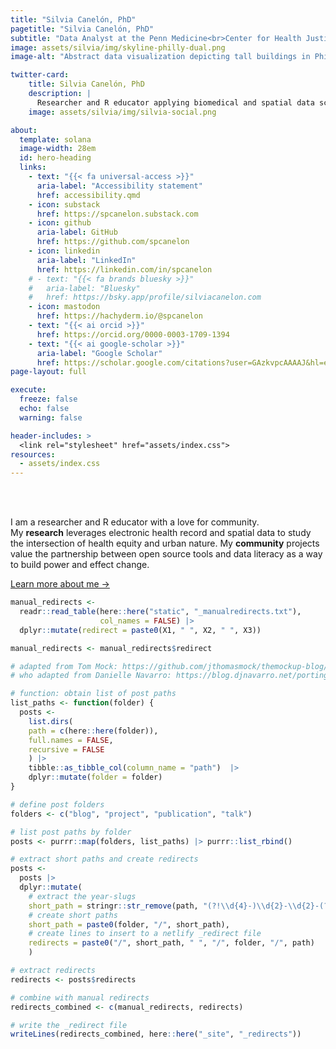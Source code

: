 ```yaml
---
title: "Silvia Canelón, PhD"
pagetitle: "Silvia Canelón, PhD"
subtitle: "Data Analyst at the Penn Medicine<br>Center for Health Justice"
image: assets/silvia/img/skyline-philly-dual.png
image-alt: "Abstract data visualization depicting tall buildings in Philadelphia as a circle. The text inside the circle reads Philadelphia Skyline"

twitter-card:
    title: Silvia Canelón, PhD
    description: |
      Researcher and R educator applying biomedical and spatial data science in ways that prioritize health equity.
    image: assets/silvia/img/silvia-social.png

about:
  template: solana
  image-width: 28em
  id: hero-heading
  links:
    - text: "{{< fa universal-access >}}"
      aria-label: "Accessibility statement"
      href: accessibility.qmd
    - icon: substack
      href: https://spcanelon.substack.com
    - icon: github
      aria-label: GitHub
      href: https://github.com/spcanelon
    - icon: linkedin
      aria-label: "LinkedIn"
      href: https://linkedin.com/in/spcanelon
    # - text: "{{< fa brands bluesky >}}" 
    #   aria-label: "Bluesky"
    #   href: https://bsky.app/profile/silviacanelon.com
    - icon: mastodon
      href: https://hachyderm.io/@spcanelon
    - text: "{{< ai orcid >}}"
      href: https://orcid.org/0000-0003-1709-1394
    - text: "{{< ai google-scholar >}}"
      aria-label: "Google Scholar"
      href: https://scholar.google.com/citations?user=GAzkvpcAAAAJ&hl=en&oi=ao
page-layout: full

execute: 
  freeze: false
  echo: false
  warning: false

header-includes: >
  <link rel="stylesheet" href="assets/index.css">
resources:
  - assets/index.css
---
```


<br><br>


::: {#hero-heading}

I am a researcher and R educator with a love for community. <br>My **research** leverages electronic health record and spatial data to study the intersection of health equity and urban nature. My **community** projects value the partnership between open source tools and data literacy as a way to build power and effect change.

[Learn more about me &rarr;](/about){.about-links .subtitle}

:::
<!-- hero-heading -->

```r

manual_redirects <-
  readr::read_table(here::here("static", "_manualredirects.txt"),
                    col_names = FALSE) |> 
  dplyr::mutate(redirect = paste0(X1, " ", X2, " ", X3))

manual_redirects <- manual_redirects$redirect
```

```r

# adapted from Tom Mock: https://github.com/jthomasmock/themockup-blog/blob/master/index.qmd#L27C1-L48C4
# who adapted from Danielle Navarro: https://blog.djnavarro.net/porting-to-quarto/#netlify-redirects

# function: obtain list of post paths
list_paths <- function(folder) {
  posts <-
    list.dirs(
    path = c(here::here(folder)),
    full.names = FALSE,
    recursive = FALSE
    ) |> 
    tibble::as_tibble_col(column_name = "path")  |>
    dplyr::mutate(folder = folder)
}

# define post folders
folders <- c("blog", "project", "publication", "talk")

# list post paths by folder
posts <- purrr::map(folders, list_paths) |> purrr::list_rbind()

# extract short paths and create redirects
posts <- 
  posts |> 
  dplyr::mutate(
    # extract the year-slugs
    short_path = stringr::str_remove(path, "(?!\\d{4}-)\\d{2}-\\d{2}-(?!\\d)"),
    # create short paths
    short_path = paste0(folder, "/", short_path),
    # create lines to insert to a netlify _redirect file
    redirects = paste0("/", short_path, " ", "/", folder, "/", path)
    )

# extract redirects
redirects <- posts$redirects

# combine with manual redirects
redirects_combined <- c(manual_redirects, redirects)

# write the _redirect file
writeLines(redirects_combined, here::here("_site", "_redirects"))

```
